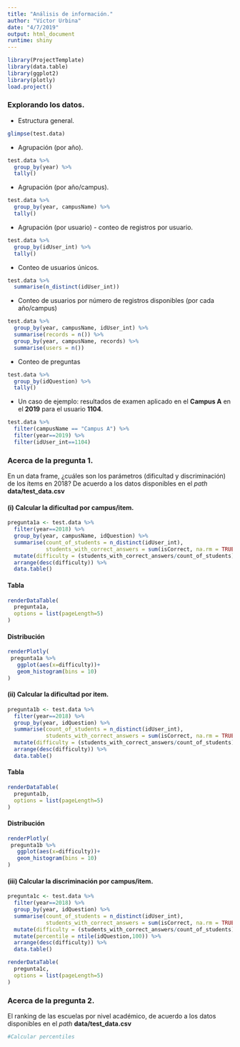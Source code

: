 ```yaml
---
title: "Análisis de información."
author: "Víctor Urbina"
date: "4/7/2019"
output: html_document
runtime: shiny
---
```


```r
library(ProjectTemplate)
library(data.table)
library(ggplot2)
library(plotly)
load.project()
```

### Explorando los datos.

- Estructura general.
```r
glimpse(test.data)

```


- Agrupación (por año).
```r
test.data %>% 
  group_by(year) %>% 
  tally()

```

- Agrupación (por año/campus).
```r
test.data %>% 
  group_by(year, campusName) %>% 
  tally()

```

- Agrupación (por usuario) - conteo de registros por usuario.
```r
test.data %>% 
  group_by(idUser_int) %>% 
  tally()

```

- Conteo de usuarios únicos.
```r
test.data %>% 
  summarise(n_distinct(idUser_int))

```

- Conteo de usuarios por número de registros disponibles (por cada año/campus)
```r
test.data %>% 
  group_by(year, campusName, idUser_int) %>% 
  summarise(records = n()) %>% 
  group_by(year, campusName, records) %>% 
  summarise(users = n())

```


- Conteo de preguntas
```r
test.data %>% 
  group_by(idQuestion) %>% 
  tally()

```

- Un caso de ejemplo: resultados de examen aplicado en el **Campus A** en el **2019** para el usuario **1104**.
```r
test.data %>% 
  filter(campusName == "Campus A") %>% 
  filter(year==2019) %>% 
  filter(idUser_int==1104)

```

### Acerca de la pregunta 1.

En un data frame, ¿cuáles son los parámetros (dificultad y discriminación) de los ítems en 2018? De acuerdo a los datos disponibles en el *path* **data/test_data.csv**

#### (i) Calcular la dificultad por campus/item.

```r
pregunta1a <- test.data %>% 
  filter(year==2018) %>% 
  group_by(year, campusName, idQuestion) %>% 
  summarise(count_of_students = n_distinct(idUser_int),
            students_with_correct_answers = sum(isCorrect, na.rm = TRUE)) %>% 
  mutate(difficulty = (students_with_correct_answers/count_of_students)*100) %>% 
  arrange(desc(difficulty)) %>% 
  data.table()
```

#### Tabla

```r
renderDataTable(
  pregunta1a,
  options = list(pageLength=5)
)
```

#### Distribución

```r
renderPlotly(
 pregunta1a %>% 
   ggplot(aes(x=difficulty))+
   geom_histogram(bins = 10)
)
```

#### (ii) Calcular la dificultad por item.

```r
pregunta1b <- test.data %>% 
  filter(year==2018) %>% 
  group_by(year, idQuestion) %>% 
  summarise(count_of_students = n_distinct(idUser_int),
            students_with_correct_answers = sum(isCorrect, na.rm = TRUE)) %>% 
  mutate(difficulty = (students_with_correct_answers/count_of_students)*100) %>% 
  arrange(desc(difficulty)) %>% 
  data.table()
```

#### Tabla

```r
renderDataTable(
  pregunta1b,
  options = list(pageLength=5)
)
```

#### Distribución

```r
renderPlotly(
 pregunta1b %>% 
   ggplot(aes(x=difficulty))+
   geom_histogram(bins = 10)
)
```

#### (iii) Calcular la discriminación por campus/item.

```r
pregunta1c <- test.data %>% 
  filter(year==2018) %>% 
  group_by(year, idQuestion) %>% 
  summarise(count_of_students = n_distinct(idUser_int),
            students_with_correct_answers = sum(isCorrect, na.rm = TRUE)) %>% 
  mutate(difficulty = (students_with_correct_answers/count_of_students)*100) %>%
  mutate(percentile = ntile(idQuestion,100)) %>% 
  arrange(desc(difficulty)) %>% 
  data.table()
```

```r
renderDataTable(
  pregunta1c,
  options = list(pageLength=5)
)
```


### Acerca de la pregunta 2.

El ranking de las escuelas por nivel académico, de acuerdo a los datos disponibles en el *path* **data/test_data.csv**


```r
#Calcular percentiles

```
